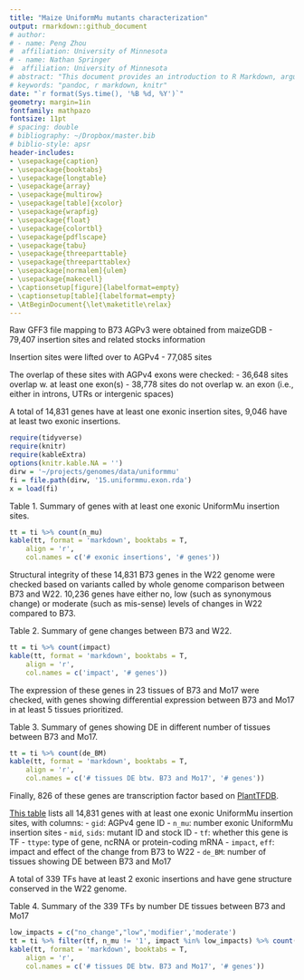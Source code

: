 ```yaml
---
title: "Maize UniformMu mutants characterization"
output: rmarkdown::github_document
# author:
# - name: Peng Zhou
#  affiliation: University of Minnesota
# - name: Nathan Springer
#  affiliation: University of Minnesota
# abstract: "This document provides an introduction to R Markdown, argues for its..."
# keywords: "pandoc, r markdown, knitr"
date: "`r format(Sys.time(), '%B %d, %Y')`"
geometry: margin=1in
fontfamily: mathpazo
fontsize: 11pt
# spacing: double
# bibliography: ~/Dropbox/master.bib
# biblio-style: apsr
header-includes:
- \usepackage{caption}
- \usepackage{booktabs}
- \usepackage{longtable}
- \usepackage{array}
- \usepackage{multirow}
- \usepackage[table]{xcolor}
- \usepackage{wrapfig}
- \usepackage{float}
- \usepackage{colortbl}
- \usepackage{pdflscape}
- \usepackage{tabu}
- \usepackage{threeparttable}
- \usepackage{threeparttablex}
- \usepackage[normalem]{ulem}
- \usepackage{makecell}
- \captionsetup[figure]{labelformat=empty}
- \captionsetup[table]{labelformat=empty}
- \AtBeginDocument{\let\maketitle\relax}
---
```

\pagenumbering{gobble}

Raw GFF3 file mapping to B73 AGPv3 were obtained from maizeGDB
  - 79,407 insertion sites and related stocks information

Insertion sites were lifted over to AGPv4
  - 77,085 sites

The overlap of these sites with AGPv4 exons were checked:
  - 36,648 sites overlap w. at least one exon(s)
  - 38,778 sites do not overlap w. an exon (i.e., either in introns, UTRs or intergenic spaces)

A total of 14,831 genes have at least one exonic insertion sites, 9,046 have at least two exonic insertions.

```r
require(tidyverse)
require(knitr)
require(kableExtra)
options(knitr.kable.NA = '')
dirw = '~/projects/genomes/data/uniformmu' 
fi = file.path(dirw, '15.uniformmu.exon.rda')
x = load(fi)
```

Table 1.  Summary of genes with at least one exonic UniformMu insertion sites.
```r
tt = ti %>% count(n_mu)
kable(tt, format = 'markdown', booktabs = T, 
    align = 'r',
    col.names = c('# exonic insertions', '# genes'))
```

Structural integrity of these 14,831 B73 genes in the W22 genome were checked based on variants called by whole genome comparison between B73 and W22. 10,236 genes have either no, low (such as synonymous change) or moderate (such as mis-sense) levels of changes in W22 compared to B73.

Table 2. Summary of gene changes between B73 and W22.
```r
tt = ti %>% count(impact)
kable(tt, format = 'markdown', booktabs = T, 
    align = 'r',
    col.names = c('impact', '# genes'))
```

The expression of these genes in 23 tissues of B73 and Mo17 were checked, with genes showing differential expression between B73 and Mo17 in at least 5 tissues prioritized.

Table 3. Summary of genes showing DE in different number of tissues between B73 and Mo17.
```r
tt = ti %>% count(de_BM)
kable(tt, format = 'markdown', booktabs = T, 
    align = 'r',
    col.names = c('# tissues DE btw. B73 and Mo17', '# genes'))
```

Finally, 826 of these genes are transcription factor based on [PlantTFDB](http://planttfdb.cbi.pku.edu.cn/index.php?sp=Zma).

[This table](/data/uniformmu/15.uniformmu.exon.tsv) lists all 14,831 genes with at least one exonic UniformMu insertion sites, with columns:
  - `gid`: AGPv4 gene ID
  - `n_mu`: number exonic UniformMu insertion sites
  - `mid`, `sids`: mutant ID and stock ID
  - `tf`: whether this gene is TF
  - `ttype`: type of gene, ncRNA or protein-coding mRNA
  - `impact`, `eff`: impact and effect of the change from B73 to W22
  - `de_BM`: number of tissues showing DE between B73 and Mo17

A total of 339 TFs have at least 2 exonic insertions and have gene structure conserved in the W22 genome.

Table 4.  Summary of the 339 TFs by number DE tissues between B73 and Mo17
```r
low_impacts = c("no_change","low",'modifier','moderate')
tt = ti %>% filter(tf, n_mu != '1', impact %in% low_impacts) %>% count(de_BM)
kable(tt, format = 'markdown', booktabs = T, 
    align = 'r',
    col.names = c('# tissues DE btw. B73 and Mo17', '# genes'))
```


